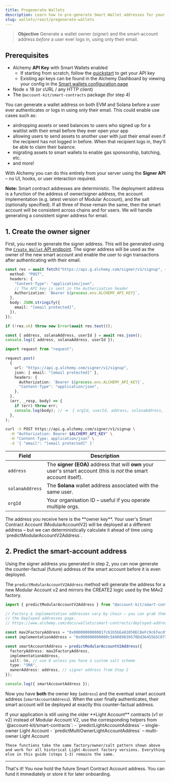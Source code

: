 ```yaml
---
title: Pregenerate Wallets
description: Learn how to pre-generate Smart Wallet addresses for your users with nothing more than an email address.
slug: wallets/react/pregenerate-wallets
---
```


> **Objective** Generate a wallet owner (signer) and the smart-account address _before_ a user ever logs in, using only their email.

## Prerequisites

- Alchemy **API Key** with Smart Wallets enabled
  - If starting from scratch, follow the [quickstart](/docs/wallets/react/quickstart/existing-project#2-get-your-api-key) to get your API key
  - Existing api keys can be found in the Alchemy Dashboard by viewing your config in the [Smart wallets configuration page](https://dashboard.alchemy.com/services/smart-wallets/configuration)
- Node ≥ 18 (or cURL / any HTTP client)
- The `@account-kit/smart-contracts` package (for step 4)

You can generate a wallet address on both EVM and Solana before a user ever authenticates or logs in using only their email. This could enable use cases such as:

- airdropping assets or seed balances to users who signed up for a waitlist with their email before they ever open your app
- allowing users to send assets to another user with just their email even if the recipient has not logged in before. When that recipient logs in, they'll be able to claim their balance.
- migrating assets to smart wallets to enable gas sponsorship, batching, etc.
- and more!

With Alchemy you can do this entirely from your server using the **Signer API** – no UI, hooks, or user interaction required.

**Note:** Smart contract addresses are deterministic. The deployment address is a function of the address of owner/signer address, the account implementation (e.g. latest version of Modular Account), and the salt (optionally specified). If all three of those remain the same, then the smart account will be consistent across chains and for users. We will handle generating a consistent signer address for email.

## 1. Create the owner signer

First, you need to generate the signer address. This will be generated using the [`Create Wallet` API endpoint](https://www.alchemy.com/docs/wallets/api/smart-wallets/signer-api-endpoints/signer-api-endpoints/create-account). The signer address will be used as the owner of the new smart account and enable the user to sign transactions after authenticating with their email.

<Tabs>
<Tab title="Fetch (ESM / Node ≥18)" language="ts">

```ts twoslash
const res = await fetch("https://api.g.alchemy.com/signer/v1/signup", {
  method: "POST",
  headers: {
    "Content-Type": "application/json",
    // The API key is sent in the Authorization header
    Authorization: `Bearer ${process.env.ALCHEMY_API_KEY}`,
  },
  body: JSON.stringify({
    email: "[email protected]",
  }),
});

if (!res.ok) throw new Error(await res.text());

const { address, solanaAddress, userId } = await res.json();
console.log({ address, solanaAddress, userId });
```

</Tab>
<Tab title="request (CommonJS)" language="ts">

```ts
import request from "request";

request.post(
  {
    url: "https://api.g.alchemy.com/signer/v1/signup",
    json: { email: "[email protected]" },
    headers: {
      Authorization: `Bearer ${process.env.ALCHEMY_API_KEY}`,
      "Content-Type": "application/json",
    },
  },
  (err, _resp, body) => {
    if (err) throw err;
    console.log(body); // ➜  { orgId, userId, address, solanaAddress, otpId }
  },
);
```

</Tab>
<Tab title="cURL" language="bash">

```bash
curl -X POST https://api.g.alchemy.com/signer/v1/signup \
  -H "Authorization: Bearer $ALCHEMY_API_KEY" \
  -H "Content-Type: application/json" \
  -d '{ "email": "[email protected]" }'
```

</Tab>
</Tabs>

| Field           | Description                                                                                                        |
| --------------- | ------------------------------------------------------------------------------------------------------------------ |
| `address`       | The **signer (EOA)** address that will **own** your user's smart account (this is _not_ the smart account itself). |
| `solanaAddress` | The **Solana** wallet address associated with the same user.                                                       |
| `orgId`         | Your organisation ID – useful if you operate multiple orgs.                                                        |

<Tip>
  The address you receive here is the **owner key**. Your user's Smart Contract
  Account (ModularAccountV2) will be deployed at a different address – but we
  can deterministically calculate it ahead of time using
  `predictModularAccountV2Address`.
</Tip>

## 2. Predict the smart-account address

Using the signer address you generated in step 2, you can now generate the counter-factual (future) address of the smart account before it is even deployed.

The `predictModularAccountV2Address` method will generate the address for a new Modular Account v2 and mirrors the CREATE2 logic used by the MAv2 factory.

```ts twoslash
import { predictModularAccountV2Address } from "@account-kit/smart-contracts";

// Factory & implementation addresses vary by chain – you can grab them from
// the Deployed addresses page.
// https://www.alchemy.com/docs/wallets/smart-contracts/deployed-addresses

const mav2FactoryAddress = "0x00000000000017c61b5bEe81050EC8eFc9c6fecd";
const implementationAddress = "0x000000000000c5A9089039570Dd36455b5C07383";

const smartAccountAddress = predictModularAccountV2Address({
  factoryAddress: mav2FactoryAddress,
  implementationAddress,
  salt: 0n, // use 0 unless you have a custom salt scheme
  type: "SMA",
  ownerAddress: address, // signer address from Step 2
});

console.log({ smartAccountAddress });
```

Now you have **both** the owner key (`address`) and the eventual smart account
address (`smartAccountAddress`). When the user finally authenticates, their
smart account will be deployed at exactly this counter-factual address.

<Info>
    If your application is still using the older **Light Account** contracts (v1 or v2) instead of Modular Account V2, use the corresponding helpers from `@account-kit/smart-contracts`:
    - `predictLightAccountAddress` – single-owner Light Account
    - `predictMultiOwnerLightAccountAddress` – multi-owner Light Account

    These functions take the same factory/owner/salt pattern shown above and work for all historical Light-Account factory versions. Everything else in this guide (steps 1-3) remains the same.

</Info>

---

That's it! You now hold the future Smart Contract Account address. You can fund it immediately or store it for later onboarding.
